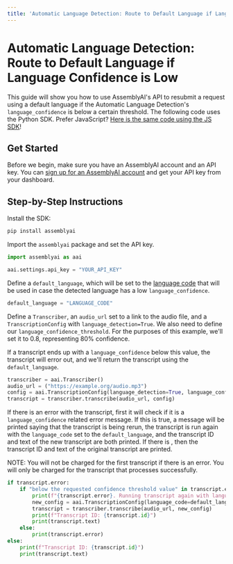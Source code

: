 ```yaml
---
title: 'Automatic Language Detection: Route to Default Language if Language Confidence is Low'
---
```





# Automatic Language Detection: Route to Default Language if Language Confidence is Low

This guide will show you how to use AssemblyAI's API to resubmit a request using a default language if the Automatic Language Detection's `language_confidence` is below a certain threshold. The following code uses the Python SDK. Prefer JavaScript? [Here is the same code using the JS SDK](automatic-language-detection-route-default-language-js.md)!

## Get Started

Before we begin, make sure you have an AssemblyAI account and an API key. You can [sign up for an AssemblyAI account](https://www.assemblyai.com/app) and get your API key from your dashboard.

## Step-by-Step Instructions

Install the SDK:


```bash
pip install assemblyai
```

Import the `assemblyai` package and set the API key.


```python
import assemblyai as aai

aai.settings.api_key = "YOUR_API_KEY"
```

Define a `default_language`, which will be set to the [language code](https://www.assemblyai.com/docs/getting-started/supported-languages) that will be used in case the detected language has a low `language_confidence`. 


```python
default_language = "LANGUAGE_CODE"
```

Define a `Transcriber`, an `audio_url` set to a link to the audio file, and a `TranscriptionConfig` with `language_detection=True`. We also need to define our `language_confidence_threshold`. For the purposes of this example, we'll set it to 0.8, representing 80% confidence.

If a transcript ends up with a `language_confidence` below this value, the transcript will error out, and we'll return the transcript using the `default_language`.


```python
transcriber = aai.Transcriber()
audio_url = ("https://example.org/audio.mp3")
config = aai.TranscriptionConfig(language_detection=True, language_confidence_threshold=0.8)
transcript = transcriber.transcribe(audio_url, config)
```

If there is an error with the transcript, first it will check if it is a `language_confidence` related error message. If this is true, a message will be printed saying that the transcript is being rerun, the transcript is run again with the `language_code` set to the `default_language`, and the transcript ID and text of the new transcript are both printed. If there is , then the transcript ID and text of the original transcript are printed. 

NOTE: You will not be charged for the first transcript if there is an error. You will only be charged for the transcript that processes successfully.


```python
if transcript.error:
    if "below the requested confidence threshold value" in transcript.error:
        print(f"{transcript.error}. Running transcript again with language set to '{default_language}'.")
        new_config = aai.TranscriptionConfig(language_code=default_language)
        transcript = transcriber.transcribe(audio_url, new_config)
        print(f"Transcript ID: {transcript.id}")
        print(transcript.text)
    else:
        print(transcript.error)
else:
    print(f"Transcript ID: {transcript.id}")
    print(transcript.text)
```
